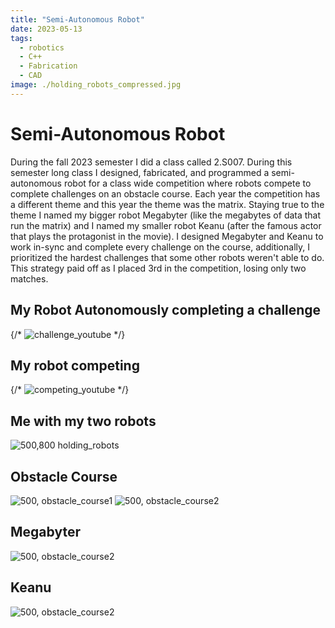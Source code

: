 ```yaml
---
title: "Semi-Autonomous Robot"
date: 2023-05-13
tags:
  - robotics
  - C++
  - Fabrication
  - CAD
image: ./holding_robots_compressed.jpg
---
```


# Semi-Autonomous Robot

During the fall 2023 semester I did a class called 2.S007. During this semester long class I designed, fabricated, and programmed a semi-autonomous robot for a class wide competition where robots compete to complete challenges on an obstacle course. Each year the competition has a different theme and this year the theme was the matrix. Staying true to the theme I named my bigger robot Megabyter (like the megabytes of data that run the matrix) and I named my smaller robot Keanu (after the famous actor that plays the protagonist in the movie). I designed Megabyter and Keanu to work in-sync and complete every challenge on the course, additionally, I prioritized the hardest challenges that some other robots weren't able to do. This strategy paid off as I placed 3rd in the competition, losing only two matches.

## My Robot Autonomously completing a challenge

{/* ![challenge_youtube](TR5wGjX2uAk?si=BlXoD5MvmS--_5q1) */}

## My robot competing

{/* ![competing_youtube](kBQhr1Io9l8?si=lPDYZ_CNZ4ujzQIE) */}

## Me with my two robots

![500,800 holding_robots](./holding_robots_compressed.jpg)

## Obstacle Course

![500, obstacle_course1](./obstacle_course.jpg)
![500, obstacle_course2](./obstacle_course2.jpg)

## Megabyter

![500, obstacle_course2](./megabyter.jpg)

## Keanu

![500, obstacle_course2](./keanu.jpg)